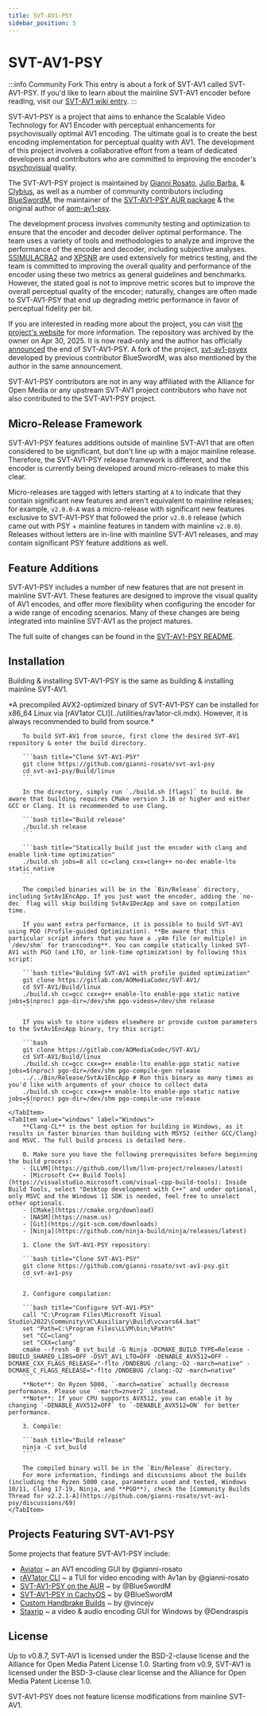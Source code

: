 ```yaml
---
title: SVT-AV1-PSY
sidebar_position: 5
---
```



# SVT-AV1-PSY

:::info Community Fork
This entry is about a fork of SVT-AV1 called SVT-AV1-PSY. If you'd like to learn about the mainline SVT-AV1 encoder before reading, visit our [SVT-AV1 wiki entry](./SVT-AV1.mdx).
:::

SVT-AV1-PSY is a project that aims to enhance the Scalable Video Technology for AV1 Encoder with perceptual enhancements for psychovisually optimal AV1 encoding. The ultimate goal is to create the best encoding implementation for perceptual quality with AV1. The development of this project involves a collaborative effort from a team of dedicated developers and contributors who are committed to improving the encoder's [psychovisual](../introduction/psychovisual.mdx) quality.

The SVT-AV1-PSY project is maintained by [Gianni Rosato](https://github.com/gianni-rosato), [Julio Barba](https://github.com/juliobbv), & [Clybius](https://github.com/Clybius), as well as a number of community contributors including [BlueSwordM](https://github.com/BlueSwordM), the maintainer of the [SVT-AV1-PSY AUR package](https://aur.archlinux.org/packages/svt-av1-psy-git) & the original author of [aom-av1-psy](https://github.com/BlueSwordM/aom-av1-psy).

The development process involves community testing and optimization to ensure that the encoder and decoder deliver optimal performance. The team uses a variety of tools and methodologies to analyze and improve the performance of the encoder and decoder, including subjective analyses. [SSIMULACRA2](../metrics/SSIMULACRA2.mdx) and [XPSNR](../metrics/XPSNR.mdx) are used extensively for metrics testing, and the team is committed to improving the overall quality and performance of the encoder using these two metrics as general guidelines and benchmarks. However, the stated goal is not to improve metric scores but to improve the overall perceptual quality of the encoder; naturally, changes are often made to SVT-AV1-PSY that end up degrading metric performance in favor of perceptual fidelity per bit.

If you are interested in reading more about the project, you can visit [the project's website](https://svt-av1-psy.com/) for more information. The repository was archived by the owner on Apr 30, 2025. It is now read-only and the author has officially [announced](https://github.com/psy-ex/svt-av1-psy/blob/master/README.md) the end of SVT-AV1-PSY. A fork of the project, [svt-av1-psyex](https://github.com/BlueSwordM/svt-av1-psyex) developed by previous contributor BlueSwordM, was also mentioned by the author in the same announcement.

SVT-AV1-PSY contributors are not in any way affiliated with the Alliance for Open Media or any upstream SVT-AV1 project contributors who have not also contributed to the SVT-AV1-PSY project.

## Micro-Release Framework

SVT-AV1-PSY features additions outside of mainline SVT-AV1 that are often considered to be significant, but don't line up with a major mainline release. Therefore, the SVT-AV1-PSY release framework is different, and the encoder is currently being developed around micro-releases to make this clear.

Micro-releases are tagged with letters starting at `A` to indicate that they contain significant new features and aren't equivalent to mainline releases; for example, `v2.0.0-A` was a micro-release with significant new features exclusive to SVT-AV1-PSY that followed the prior `v2.0.0` release (which came out with PSY + mainline features in tandem with mainline `v2.0.0`). Releases without letters are in-line with mainline SVT-AV1 releases, and may contain significant PSY feature additions as well.

## Feature Additions

SVT-AV1-PSY includes a number of new features that are not present in mainline SVT-AV1. These features are designed to improve the visual quality of AV1 encodes, and offer more flexibility when configuring the encoder for a wide range of encoding scenarios. Many of these changes are being integrated into mainline SVT-AV1 as the project matures.

The full suite of changes can be found in the [SVT-AV1-PSY README](https://github.com/gianni-rosato/svt-av1-psy/blob/master/README.md).

## Installation

Building & installing SVT-AV1-PSY is the same as building & installing mainline SVT-AV1.

<Tabs>
    <TabItem value="unixlike" label="Linux & macOS">
        *A precompiled AVX2-optimized binary of SVT-AV1-PSY can be installed for x86_64 Linux via [rAV1ator CLI](../utilities/rav1ator-cli.mdx). However, it is always recommended to build from source.*

        To build SVT-AV1 from source, first clone the desired SVT-AV1 repository & enter the build directory.

        ```bash title="Clone SVT-AV1-PSY"
        git clone https://github.com/gianni-rosato/svt-av1-psy
        cd svt-av1-psy/Build/linux
        ```

        In the directory, simply run `./build.sh [flags]` to build. Be aware that building requires CMake version 3.16 or higher and either GCC or Clang. It is recommended to use Clang.

        ```bash title="Build release"
        ./build.sh release
        ```

        ```bash title="Statically build just the encoder with clang and enable link-time optimization"
        ./build.sh jobs=8 all cc=clang cxx=clang++ no-dec enable-lto static native
        ```

        The compiled binaries will be in the `Bin/Release` directory, including SvtAv1EncApp. If you just want the encoder, adding the `no-dec` flag will skip building SvtAv1DecApp and save on compilation time.

        If you want extra performance, it is possible to build SVT-AV1 using PGO (Profile-guided Optimization). **Be aware that this particular script infers that you have a .y4m file (or multiple) in `/dev/shm` for transcoding**. You can compile statically linked SVT-AV1 with PGO (and LTO, or link-time optimization) by following this script:

        ```bash title="Bulding SVT-AV1 with profile guided optimization"
        git clone https://gitlab.com/AOMediaCodec/SVT-AV1/
        cd SVT-AV1/Build/linux
        ./build.sh cc=gcc cxx=g++ enable-lto enable-pgo static native jobs=$(nproc) pgo-dir=/dev/shm pgo-videos=/dev/shm release
        ```

        If you wish to store videos elsewhere or provide custom parameters to the SvtAv1EncApp binary, try this script:

        ```bash
        git clone https://gitlab.com/AOMediaCodec/SVT-AV1/
        cd SVT-AV1/Build/linux
        ./build.sh cc=gcc cxx=g++ enable-lto enable-pgo static native jobs=$(nproc) pgo-dir=/dev/shm pgo-compile-gen release
        ../../Bin/Release/SvtAv1EncApp # Run this binary as many times as you'd like with arguments of your choice to collect data
        ./build.sh cc=gcc cxx=g++ enable-lto enable-pgo static native jobs=$(nproc) pgo-dir=/dev/shm pgo-compile-use release
        ```
    </TabItem>
    <TabItem value="windows" label="Windows">
        **Clang-CL** is the best option for building in Windows, as it results in faster binaries than building with MSYS2 (either GCC/Clang) and MSVC. The full build process is detailed here.

        0. Make sure you have the following prerequisites before beginning the build process:
		- [LLVM](https://github.com/llvm/llvm-project/releases/latest)
		- [Microsoft C++ Build Tools](https://visualstudio.microsoft.com/visual-cpp-build-tools): Inside Build Tools, select "Desktop development with C++" and under optional, only MSVC and the Windows 11 SDK is needed, feel free to unselect other optionals.
		- [CMake](https://cmake.org/download)
		- [NASM](https://nasm.us)
		- [Git](https://git-scm.com/downloads)
		- [Ninja](https://github.com/ninja-build/ninja/releases/latest)

        1. Clone the SVT-AV1-PSY repository:

        ```bash title="Clone SVT-AV1-PSY"
        git clone https://github.com/gianni-rosato/svt-av1-psy.git
        cd svt-av1-psy
        ```

        2. Configure compilation:

        ```bash title="Configure SVT-AV1-PSY"
        call "C:\Program Files\Microsoft Visual Studio\2022\Community\VC\Auxiliary\Build\vcvars64.bat"
        set "Path=C:\Program Files\LLVM\bin;%Path%"
        set "CC=clang"
        set "CXX=clang"
        cmake --fresh -B svt_build -G Ninja -DCMAKE_BUILD_TYPE=Release -DBUILD_SHARED_LIBS=OFF -DSVT_AV1_LTO=OFF -DENABLE_AVX512=OFF -DCMAKE_CXX_FLAGS_RELEASE="-flto /DNDEBUG /clang:-O2 -march=native" -DCMAKE_C_FLAGS_RELEASE="-flto /DNDEBUG /clang:-O2 -march=native"
        ```
        **Note**: On Ryzen 5000, `-march=native` actually decrease performance. Please use `-march=znver2` instead.
        **Note**: If your CPU supports AVX512, you can enable it by changing `-DENABLE_AVX512=OFF` to `-DENABLE_AVX512=ON` for better performance.

        3. Compile:

        ```bash title="Build release"
        ninja -C svt_build
        ```

        The compiled binary will be in the `Bin/Release` directory.
        For more information, findings and discussions about the builds (including the Ryzen 5000 case, parameters used and tested, Windows 10/11, Clang 17-19, Ninja, and **PGO**), check the [Community Builds Thread for v2.2.1-A](https://github.com/gianni-rosato/svt-av1-psy/discussions/69)
    </TabItem>
</Tabs>

## Projects Featuring SVT-AV1-PSY

Some projects that feature SVT-AV1-PSY include:

- [Aviator](../utilities/Aviator.mdx) ~ an AV1 encoding GUI by @gianni-rosato
- [rAV1ator CLI](../utilities/rav1ator-cli.mdx) ~ a TUI for video encoding with Av1an by @gianni-rosato
- [SVT-AV1-PSY on the AUR](https://aur.archlinux.org/packages/svt-av1-psy-git) ~ by @BlueSwordM
- [SVT-AV1-PSY in CachyOS](https://github.com/CachyOS/CachyOS-PKGBUILDS/pull/144) ~ by @BlueSwordM
- [Custom Handbrake Builds](https://github.com/vincejv/docker-handbrake) ~ by @vincejv
- [Staxrip](https://github.com/staxrip/staxrip) ~ a video & audio encoding GUI for Windows by @Dendraspis

## License

Up to v0.8.7, SVT-AV1 is licensed under the BSD-2-clause license and the
Alliance for Open Media Patent License 1.0. Starting from v0.9, SVT-AV1 is licensed
under the BSD-3-clause clear license and the Alliance for Open Media Patent
License 1.0.

SVT-AV1-PSY does not feature license modifications from mainline SVT-AV1.
